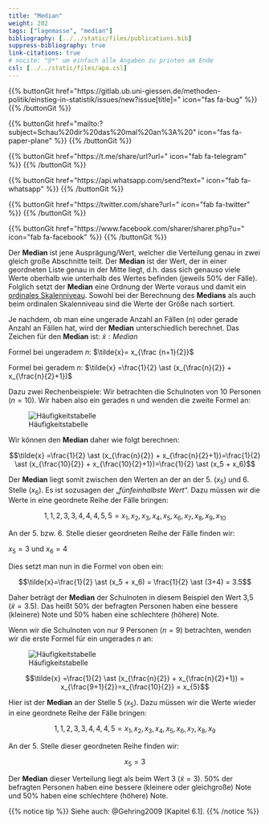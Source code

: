 ```yaml
---
title: "Median"
weight: 202
tags: ["lagemasse", "median"]
bibliography: [../../static/files/publications.bib]
suppress-bibliography: true
link-citations: true
# nocite: "@*" um einfach alle Angaben zu printen am Ende
csl: [../../static/files/apa.csl]
---
```


{{% buttonGit href=\"https\:\/\/gitlab.ub.uni-giessen.de\/methoden-politik\/einstieg-in-statistik\/issues\/new?issue[title]=\" icon=\"fas fa-bug\" %}} {{% /buttonGit %}} 

{{% buttonGit href=\"mailto\:?subject=Schau\%20dir\%20das\%20mal\%20an\%3A\%20\" icon=\"fas fa-paper-plane\" %}} {{% /buttonGit %}}

{{% buttonGit href=\"https\:\/\/t.me\/share\/url?url=\" icon=\"fab fa-telegram\" %}} {{% /buttonGit %}}

{{% buttonGit href=\"https\:\/\/api.whatsapp.com\/send?text=\" icon=\"fab fa-whatsapp\" %}} {{% /buttonGit %}}

{{% buttonGit href=\"https\:\/\/twitter.com\/share?url=\" icon=\"fab fa-twitter\" %}} {{% /buttonGit %}}

{{% buttonGit href=\"https\:\/\/www.facebook.com\/sharer\/sharer.php?u=\" icon=\"fab fa-facebook\" %}} {{% /buttonGit %}}

Der **Median** ist jene Ausprägung/Wert, welcher die Verteilung genau in zwei gleich große Abschnitte teilt. Der **Median** ist der Wert, der in einer geordneten Liste genau in der Mitte liegt, d.h. dass sich genauso viele Werte oberhalb wie unterhalb des Wertes befinden (jeweils $50\%$ der Fälle). Folglich setzt der **Median** eine Ordnung der Werte voraus und damit ein [ordinales Skalenniveau](../../glossar/ordinalskala/index.html). Sowohl bei der Berechnung des **Medians** als auch beim ordinalen Skalenniveau sind die Werte der Größe nach sortiert.

Je nachdem, ob man eine ungerade Anzahl an Fällen ($n$) oder gerade Anzahl an Fällen hat, wird der **Median** unterschiedlich berechnet. Das Zeichen für den **Median** ist: $\tilde{x}: Median$

Formel bei ungeradem $n$: $\tilde{x}= x_{\frac {n+1}{2}}$

Formel bei geradem $n$: $\tilde{x} =\frac{1}{2} \ast (x_{\frac{n}{2}} + x_{\frac{n}{2}+1})$

Dazu zwei Rechenbeispiele:
Wir betrachten die Schulnoten von $10$ Personen ($n=10$). Wir haben also ein gerades n und wenden die zweite Formel an:

![Häufigkeitstabelle](../images/mediantabelle1.png)

Wir können den **Median** daher wie folgt berechnen:

$$\tilde{x} =\frac{1}{2} \ast (x_{\frac{n}{2}} + x_{\frac{n}{2}+1})=\frac{1}{2} \ast (x_{\frac{10}{2}} + x_{\frac{10}{2}+1})=\frac{1}{2} \ast (x_5 + x_6)$$

Der **Median** liegt somit zwischen den Werten an der an der 5. ($x_5$) und 6. Stelle ($x_6$). Es ist sozusagen der „*fünfeinhalbste Wert*“. Dazu müssen wir die Werte in eine geordnete Reihe der Fälle bringen:

$$1, 1, 2, 3, 3, 4, 4, 4, 5, 5 = x_1, x_2, x_3, x_4, x_5, x_6, x_7, x_8, x_9, x_10$$

An der 5. bzw. 6. Stelle dieser geordneten Reihe der Fälle finden wir:

$x_5 =3$ und $x_6=4$

Dies setzt man nun in die Formel von oben ein:

$$\tilde{x}=\frac{1}{2} \ast (x_5 + x_6) = \frac{1}{2} \ast (3+4) = 3.5$$

Daher beträgt der **Median** der Schulnoten in diesem Beispiel den Wert 3,5 ($\tilde{x}=3.5$). Das heißt $50\%$ der befragten Personen haben eine bessere (kleinere) Note und $50\%$ haben eine schlechtere (höhere) Note.

Wenn wir die Schulnoten von nur $9$ Personen ($n=9$) betrachten, wenden wir die erste Formel für ein ungerades $n$ an:

![Häufigkeitstabelle](../images/mediantabelle2.png)

$$\tilde{x} =\frac{1}{2} \ast (x_{\frac{n}{2}} + x_{\frac{n}{2}+1}) = x_{\frac{9+1}{2}}=x_{\frac{10}{2}} = x_{5}$$

Hier ist der **Median** an der Stelle 5 ($x_5$). Dazu müssen wir die Werte wieder in eine geordnete Reihe der Fälle bringen:

$$1, 1, 2, 3, 3, 4, 4, 4, 5 =x_1, x_2, x_3, x_4, x_5, x_6, x_7, x_8, x_9$$

An der 5. Stelle dieser geordneten Reihe finden wir:

$$x_5 =3$$

Der **Median** dieser Verteilung liegt als beim Wert 3 ($\tilde{x}=3$). $50\%$ der befragten Personen haben eine bessere (kleinere oder gleichgroße) Note und $50\%$ haben eine schlechtere (höhere) Note.

{{% notice tip %}}
Siehe auch: @Gehring2009 [Kapitel 6.1].
{{% /notice %}}